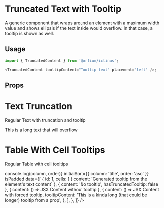 
<Meta title="System/Truncated Text with Tooltip" component={TruncatedContent} />

# Truncated Text with Tooltip

A generic component that wraps around an element with a maximum width value and shows ellipsis if the text inside would
overflow. In that case, a tooltip is shown as well.

## Usage

```js
import { TruncatedContent } from '@orfium/ictinus';

<TruncatedContent tooltipContent="Tooltip text" placement="left" />;
```

## Props

<Props of={TruncatedContent} />

# Text Truncation

Regular Text with truncation and tooltip

<Preview>
  <Story name="Regular Text with truncation and tooltip">
    <div style={{ width: 150 }}>
      <TruncatedContent tooltipContent="This is a long text that will overflow">
        This is a long text that will overflow
      </TruncatedContent>
    </div>
  </Story>
</Preview>

# Table With Cell Tooltips

Regular Table with cell tooltips

<Preview>
  <Story name="Regular Table with cell tooltips">
    <Table
      columns={['Column 1', 'Column 2', 'Column 3', 'Column 4']}
      dataTestIdPrefix="ictinus"
      onSort={(column, order) => console.log(column, order)}
      initialSort={{ column: 'title', order: 'asc' }}
      isPadded
      data={[
        {
          id: 1,
          cells: [
            { content: `Generated tooltip from the element's text content` },
            { content: 'No tooltip', hasTruncatedTooltip: false },
            { content: () => <span>JSX Content without tooltip</span> },
            {
              content: () => <span>JSX Content with forced tooltip</span>,
              tooltipContent: 'This is a kinda long (that could be longer) tooltip from a prop',
            },
          ],
        },
      ]}
    />
  </Story>
</Preview>
